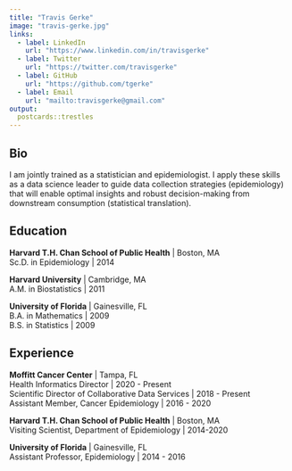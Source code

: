 ```yaml
---
title: "Travis Gerke"
image: "travis-gerke.jpg"
links:
  - label: LinkedIn
    url: "https://www.linkedin.com/in/travisgerke"
  - label: Twitter
    url: "https://twitter.com/travisgerke"
  - label: GitHub
    url: "https://github.com/tgerke"
  - label: Email
    url: "mailto:travisgerke@gmail.com"
output:
  postcards::trestles
---
```

 
## Bio

I am jointly trained as a statistician and epidemiologist. I apply these skills as a data science leader to guide data collection strategies (epidemiology) that will enable optimal insights and robust decision-making from downstream consumption (statistical translation).

## Education

**Harvard T.H. Chan School of Public Health** | Boston, MA<br>
Sc.D. in Epidemiology | 2014

**Harvard University** | Cambridge, MA<br>
A.M. in Biostatistics | 2011

**University of Florida** | Gainesville, FL<br>
B.A. in Mathematics | 2009<br>
B.S. in Statistics | 2009

## Experience

**Moffitt Cancer Center** | Tampa, FL<br>
Health Informatics Director | 2020 - Present<br>
Scientific Director of Collaborative Data Services | 2018 - Present<br>
Assistant Member, Cancer Epidemiology | 2016 - 2020

**Harvard T.H. Chan School of Public Health** | Boston, MA<br>
Visiting Scientist, Department of Epidemiology | 2014-2020

**University of Florida** | Gainesville, FL<br>
Assistant Professor, Epidemiology | 2014 - 2016

